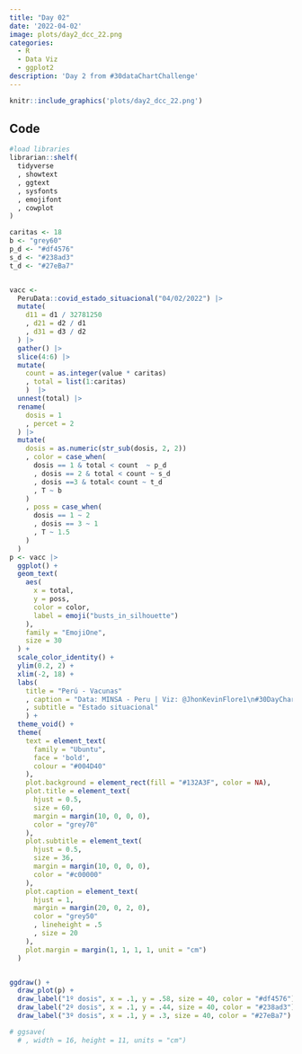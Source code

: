 ```yaml
---
title: "Day 02" 
date: '2022-04-02'
image: plots/day2_dcc_22.png
categories:
  - R
  - Data Viz 
  - ggplot2
description: 'Day 2 from #30dataChartChallenge'
---
```


```r
knitr::include_graphics('plots/day2_dcc_22.png')
```

## Code

```r
#load libraries
librarian::shelf(
  tidyverse
  , showtext
  , ggtext
  , sysfonts
  , emojifont
  , cowplot
)

caritas <- 18
b <- "grey60"
p_d <- "#df4576"
s_d <- "#238ad3"
t_d <- "#27eBa7"


vacc <-
  PeruData::covid_estado_situacional("04/02/2022") |> 
  mutate(
    d11 = d1 / 32781250
    , d21 = d2 / d1
    , d31 = d3 / d2
  ) |> 
  gather() |> 
  slice(4:6) |> 
  mutate(
    count = as.integer(value * caritas)
    , total = list(1:caritas)
    )  |> 
  unnest(total) |> 
  rename(
    dosis = 1
    , percet = 2
  ) |> 
  mutate(
    dosis = as.numeric(str_sub(dosis, 2, 2))
    , color = case_when(
      dosis == 1 & total < count  ~ p_d
      , dosis == 2 & total < count ~ s_d
      , dosis ==3 & total< count ~ t_d
      , T ~ b
    )
    , poss = case_when(
      dosis == 1 ~ 2
      , dosis == 3 ~ 1
      , T ~ 1.5
    )
  ) 
p <- vacc |> 
  ggplot() +
  geom_text(
    aes(
      x = total,
      y = poss,
      color = color,
      label = emoji("busts_in_silhouette")
    ),
    family = "EmojiOne",
    size = 30
  ) +
  scale_color_identity() +
  ylim(0.2, 2) +
  xlim(-2, 18) +
  labs(
    title = "Perú - Vacunas"
    , caption = "Data: MINSA - Peru | Viz: @JhonKevinFlore1\n#30DayChartChallenge | Day2: Pictogram"
    , subtitle = "Estado situacional"
    ) +
  theme_void() +
  theme(
    text = element_text(
      family = "Ubuntu",
      face = 'bold',
      colour = "#004D40"
    ),
    plot.background = element_rect(fill = "#132A3F", color = NA),
    plot.title = element_text(
      hjust = 0.5,
      size = 60,
      margin = margin(10, 0, 0, 0),
      color = "grey70"
    ),
    plot.subtitle = element_text(
      hjust = 0.5,
      size = 36,
      margin = margin(10, 0, 0, 0),
      color = "#c00000"
    ),
    plot.caption = element_text(
      hjust = 1,
      margin = margin(20, 0, 2, 0),
      color = "grey50"
      , lineheight = .5
      , size = 20
    ),
    plot.margin = margin(1, 1, 1, 1, unit = "cm")
  )


ggdraw() +
  draw_plot(p) +
  draw_label("1º dosis", x = .1, y = .58, size = 40, color = "#df4576") +
  draw_label("2º dosis", x = .1, y = .44, size = 40, color = "#238ad3") +
  draw_label("3º dosis", x = .1, y = .3, size = 40, color = "#27eBa7")

# ggsave(
  # , width = 16, height = 11, units = "cm") 
```






